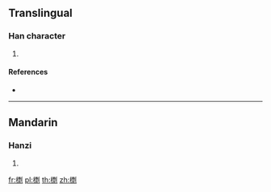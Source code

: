 ==Translingual==

===Han character===
{{Han char|rn=75|rad=木|as=13|sn=17|four=41991|canj=DMFN|ids=⿰木剽}}

# {{defn|Han|sort=木13}}

====References====
* {{Han ref|kx=0557.270|dkj=15692|dj=0947.040|hdz=21300.030|uh=6AA6|ud=27302|bh=ED46|bd=60742}}

----

==Mandarin==

===Hanzi===
{{cmn-hanzi|pin=[[biǎo]] ([[biao3]])|wg=piao<sup>3</sup>}}

# {{defn|lang=cmn|sort=木13}}

[[fr:檦]]
[[pl:檦]]
[[th:檦]]
[[zh:檦]]